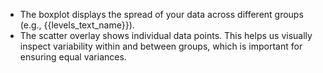   - The boxplot displays the spread of your data across different groups (e.g., {{levels_text_name}}).
  - The scatter overlay shows individual data points. This helps us visually inspect variability within and between groups, which is important for ensuring equal variances.
